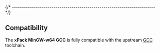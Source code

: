 
{/* ------------------------------------------------------------------------ */}

## Compatibility

The **xPack MinGW-w64 GCC** is fully compatible with the
upstream [GCC](https://gcc.gnu.org) toolchain.
